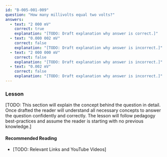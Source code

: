 ```yaml
---
id: "B-005-001-009"
question: "How many millivolts equal two volts?"
answers:
  - text: "2 000 mV"
    correct: true
    explanation: "[TODO: Draft explanation why answer is correct.]"
  - text: "0.000 002 mV"
    correct: false
    explanation: "[TODO: Draft explanation why answer is incorrect.]"
  - text: "2 000 000 mV"
    correct: false
    explanation: "[TODO: Draft explanation why answer is incorrect.]"
  - text: "0.002 mV"
    correct: false
    explanation: "[TODO: Draft explanation why answer is incorrect.]"
---
```


### Lesson

[TODO: This section will explain the concept behind the question in detail. Once drafted the reader will understand all necessary concepts to answer the question confidently and correctly. The lesson will follow pedagogy best-practices and assume the reader is starting with no previous knowledge.]

#### Recommended Reading

- [TODO: Relevant Links and YouTube Videos]
